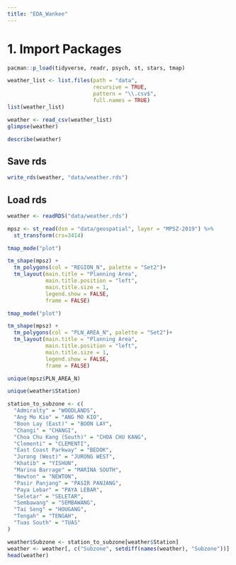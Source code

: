 ```yaml
---
title: "EDA_Wankee"
---
```


# 1. Import Packages

```r
pacman::p_load(tidyverse, readr, psych, st, stars, tmap)
```

```r
weather_list <- list.files(path = "data",
                           recursive = TRUE,
                           pattern = "\\.csv$",
                           full.names = TRUE)
list(weather_list)
```

```r
weather <- read_csv(weather_list)
glimpse(weather)
```
```r
describe(weather)
```
::: {.callout-note collapse="true"}
## Save rds

```r
write_rds(weather, "data/weather.rds")
```
:::


::: {.callout-note collapse="true"}
## Load rds

```r
weather <- readRDS("data/weather.rds")
```
:::

```r
mpsz <- st_read(dsn = "data/geospatial", layer = "MPSZ-2019") %>% 
  st_transform(crs=3414)
```
```r
tmap_mode("plot")

tm_shape(mpsz) +
  tm_polygons(col = "REGION_N", palette = "Set2")+
  tm_layout(main.title = "Planning Area",
            main.title.position = "left",
            main.title.size = 1,
            legend.show = FALSE,
            frame = FALSE)
```



```r
tmap_mode("plot")

tm_shape(mpsz) +
  tm_polygons(col = "PLN_AREA_N", palette = "Set2")+
  tm_layout(main.title = "Planning Area",
            main.title.position = "left",
            main.title.size = 1,
            legend.show = FALSE,
            frame = FALSE)
```
```r
unique(mpsz$PLN_AREA_N)
```

```r
unique(weather$Station)
```
```r
station_to_subzone <- c(
  "Admiralty" = "WOODLANDS",
  "Ang Mo Kio" = "ANG MO KIO",
  "Boon Lay (East)" = "BOON LAY",
  "Changi" = "CHANGI",
  "Choa Chu Kang (South)" = "CHOA CHU KANG",
  "Clementi" = "CLEMENTI",
  "East Coast Parkway" = "BEDOK",
  "Jurong (West)" = "JURONG WEST",
  "Khatib" = "YISHUN",
  "Marina Barrage" = "MARINA SOUTH",
  "Newton" = "NEWTON",
  "Pasir Panjang" = "PASIR PANJANG",
  "Paya Lebar" = "PAYA LEBAR",
  "Seletar" = "SELETAR",
  "Sembawang" = "SEMBAWANG",
  "Tai Seng" = "HOUGANG",
  "Tengah" = "TENGAH",
  "Tuas South" = "TUAS"
)

weather$Subzone <- station_to_subzone[weather$Station]
weather <- weather[, c("Subzone", setdiff(names(weather), "Subzone"))]
head(weather)
```

